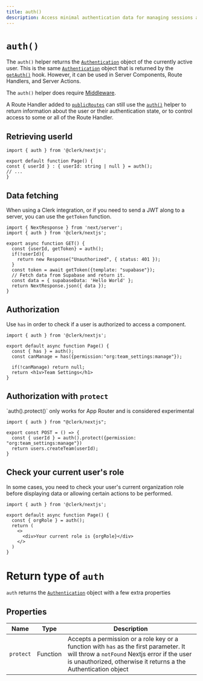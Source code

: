 ```yaml
---
title: auth()
description: Access minimal authentication data for managing sessions and data fetching.
---
```


# `auth()`

The `auth()` helper returns the [`Authentication`][auth-object] object of the currently active user. This is the same [`Authentication`][auth-object] object that is returned by the [`getAuth()`](/docs/references/nextjs/get-auth) hook. However, it can be used in Server Components, Route Handlers, and Server Actions.

The `auth()` helper does require [Middleware](/docs/references/nextjs/auth-middleware). 

A Route Handler added to [`publicRoutes`](/docs/references/nextjs/auth-middleware#making-pages-public-using-public-routes) can still use the [`auth()`](/docs/references/nextjs/auth) helper to return information about the user or their authentication state, or to control access to some or all of the Route Handler.

## Retrieving userId

```tsx filename="app/page.[jsx/tsx]"
import { auth } from '@clerk/nextjs';

export default function Page() {
const { userId } : { userId: string | null } = auth();
// ...
}
```

## Data fetching

When using a Clerk integration, or if you need to send a JWT along to a server, you can use the `getToken` function.

```tsx filename="app/api/example/route.[jsx/tsx]"
import { NextResponse } from 'next/server';
import { auth } from '@clerk/nextjs';

export async function GET() {
  const {userId, getToken} = auth();
  if(!userId){
    return new Response("Unauthorized", { status: 401 });
  }
  const token = await getToken({template: "supabase"});
  // Fetch data from Supabase and return it.
  const data = { supabaseData: 'Hello World' };
  return NextResponse.json({ data });
}
```

## Authorization

Use `has` in order to check if a user is authorized to access a component.

```tsx filename="app/page.[jsx/tsx]"
import { auth } from '@clerk/nextjs';

export default async function Page() {
  const { has } = auth();
  const canManage = has({permission:"org:team_settings:manage"});

  if(!canManage) return null;  
  return <h1v>Team Settings</h1>
}
```

## Authorization with `protect`

<Callout type="warning" emoji="⚠️">
  `auth().protect()` only works for App Router and is considered experimental
</Callout>

```tsx filename="app/api/route.[js/ts]"
import { auth } from "@clerk/nextjs";

export const POST = () => {
  const { userId } = auth().protect({permission: "org:team_settings:manage"})
  return users.createTeam(userId);
}
```


## Check your current user's role

In some cases, you need to check your user's current organization role before displaying data or allowing certain actions to be performed.

```tsx filename="app/page.[jsx/tsx]"
import { auth } from '@clerk/nextjs';

export default async function Page() {
  const { orgRole } = auth();
  return (
    <>
      <div>Your current role is {orgRole}</div>
    </>
  )
}
```


# Return type of `auth`

`auth` returns the [`Authentication`][auth-object] object with a few extra properties

## Properties

| Name | Type | Description |
| --- | --- | --- |
| `protect` | Function | Accepts a permission or a role key or a function with `has` as the first parameter. It will throw a `notFound` Nextjs error if the user is unauthorized, otherwise it returns a the Authentication object |

[auth-object]: /docs/references/nextjs/authentication-object